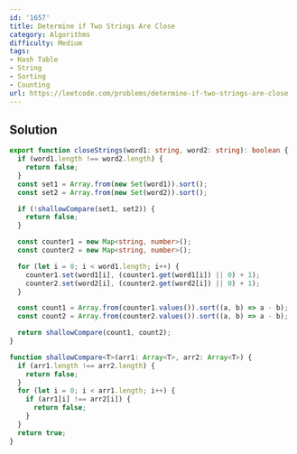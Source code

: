 ```yaml
---
id: '1657'
title: Determine if Two Strings Are Close
category: Algorithms
difficulty: Medium
tags:
- Hash Table
- String
- Sorting
- Counting
url: https://leetcode.com/problems/determine-if-two-strings-are-close
---
```


## Solution

```typescript filename="solution.ts" copy
export function closeStrings(word1: string, word2: string): boolean {
  if (word1.length !== word2.length) {
    return false;
  }
  const set1 = Array.from(new Set(word1)).sort();
  const set2 = Array.from(new Set(word2)).sort();

  if (!shallowCompare(set1, set2)) {
    return false;
  }

  const counter1 = new Map<string, number>();
  const counter2 = new Map<string, number>();

  for (let i = 0; i < word1.length; i++) {
    counter1.set(word1[i], (counter1.get(word1[i]) || 0) + 1);
    counter2.set(word2[i], (counter2.get(word2[i]) || 0) + 1);
  }

  const count1 = Array.from(counter1.values()).sort((a, b) => a - b);
  const count2 = Array.from(counter2.values()).sort((a, b) => a - b);

  return shallowCompare(count1, count2);
}

function shallowCompare<T>(arr1: Array<T>, arr2: Array<T>) {
  if (arr1.length !== arr2.length) {
    return false;
  }
  for (let i = 0; i < arr1.length; i++) {
    if (arr1[i] !== arr2[i]) {
      return false;
    }
  }
  return true;
}
```


